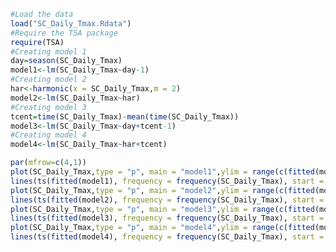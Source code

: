 

```r
#Load the data
load("SC_Daily_Tmax.Rdata")
#Require the TSA package
require(TSA)
#Creating model 1
day=season(SC_Daily_Tmax)
model1<-lm(SC_Daily_Tmax~day-1)
#Creating model 2
har<-harmonic(x = SC_Daily_Tmax,m = 2)
model2<-lm(SC_Daily_Tmax~har)
#Creating model 3
tcent=time(SC_Daily_Tmax)-mean(time(SC_Daily_Tmax))
model3<-lm(SC_Daily_Tmax~day+tcent-1)
#Creating model 4
model4<-lm(SC_Daily_Tmax~har+tcent)
```

```r
par(mfrow=c(4,1))
plot(SC_Daily_Tmax,type = "p", main = "model1",ylim = range(c(fitted(model1),SC_Daily_Tmax)))
lines(ts(fitted(model1), frequency = frequency(SC_Daily_Tmax), start = start(SC_Daily_Tmax)))
plot(SC_Daily_Tmax,type = "p", main = "model2",ylim = range(c(fitted(model2),SC_Daily_Tmax)))
lines(ts(fitted(model2), frequency = frequency(SC_Daily_Tmax), start = start(SC_Daily_Tmax)))
plot(SC_Daily_Tmax,type = "p", main = "model3",ylim = range(c(fitted(model3),SC_Daily_Tmax)))
lines(ts(fitted(model3), frequency = frequency(SC_Daily_Tmax), start = start(SC_Daily_Tmax)))
plot(SC_Daily_Tmax,type = "p", main = "model4",ylim = range(c(fitted(model4),SC_Daily_Tmax)))
lines(ts(fitted(model4), frequency = frequency(SC_Daily_Tmax), start = start(SC_Daily_Tmax)))
```